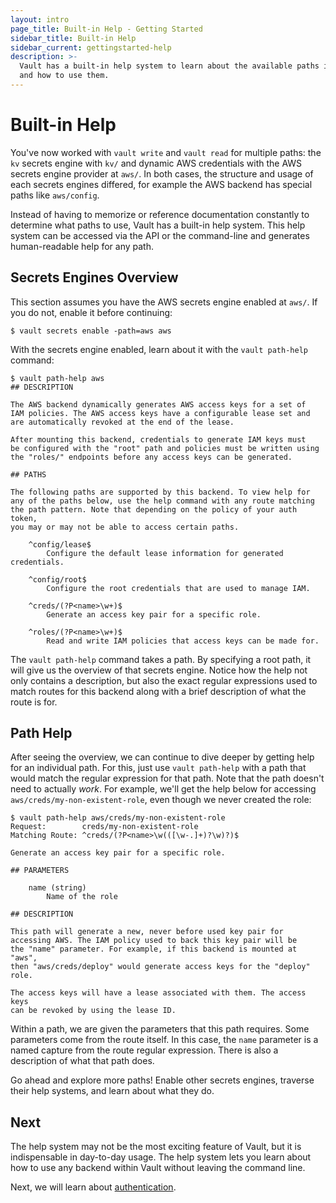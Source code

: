 ```yaml
---
layout: intro
page_title: Built-in Help - Getting Started
sidebar_title: Built-in Help
sidebar_current: gettingstarted-help
description: >-
  Vault has a built-in help system to learn about the available paths in Vault
  and how to use them.
---
```


# Built-in Help

You've now worked with `vault write` and `vault read` for multiple paths: the
`kv` secrets engine with `kv/` and dynamic AWS credentials with the AWS secrets
engine provider at `aws/`. In both cases, the structure and usage of each
secrets engines differed, for example the AWS backend has special paths like
`aws/config`.

Instead of having to memorize or reference documentation constantly to determine
what paths to use, Vault has a built-in help system. This help system can be
accessed via the API or the command-line and generates human-readable help for
any path.

## Secrets Engines Overview

This section assumes you have the AWS secrets engine enabled at `aws/`. If you
do not, enable it before continuing:

```text
$ vault secrets enable -path=aws aws
```

With the secrets engine enabled, learn about it with the `vault path-help`
command:

```text
$ vault path-help aws
## DESCRIPTION

The AWS backend dynamically generates AWS access keys for a set of
IAM policies. The AWS access keys have a configurable lease set and
are automatically revoked at the end of the lease.

After mounting this backend, credentials to generate IAM keys must
be configured with the "root" path and policies must be written using
the "roles/" endpoints before any access keys can be generated.

## PATHS

The following paths are supported by this backend. To view help for
any of the paths below, use the help command with any route matching
the path pattern. Note that depending on the policy of your auth token,
you may or may not be able to access certain paths.

    ^config/lease$
        Configure the default lease information for generated credentials.

    ^config/root$
        Configure the root credentials that are used to manage IAM.

    ^creds/(?P<name>\w+)$
        Generate an access key pair for a specific role.

    ^roles/(?P<name>\w+)$
        Read and write IAM policies that access keys can be made for.
```

The `vault path-help` command takes a path. By specifying a root path, it will
give us the overview of that secrets engine. Notice how the help not only
contains a description, but also the exact regular expressions used to match
routes for this backend along with a brief description of what the route is for.

## Path Help

After seeing the overview, we can continue to dive deeper by getting help for an
individual path. For this, just use `vault path-help` with a path that would
match the regular expression for that path. Note that the path doesn't need to
actually _work_. For example, we'll get the help below for accessing
`aws/creds/my-non-existent-role`, even though we never created the role:

```text
$ vault path-help aws/creds/my-non-existent-role
Request:        creds/my-non-existent-role
Matching Route: ^creds/(?P<name>\w(([\w-.]+)?\w)?)$

Generate an access key pair for a specific role.

## PARAMETERS

    name (string)
        Name of the role

## DESCRIPTION

This path will generate a new, never before used key pair for
accessing AWS. The IAM policy used to back this key pair will be
the "name" parameter. For example, if this backend is mounted at "aws",
then "aws/creds/deploy" would generate access keys for the "deploy" role.

The access keys will have a lease associated with them. The access keys
can be revoked by using the lease ID.
```

Within a path, we are given the parameters that this path requires. Some
parameters come from the route itself. In this case, the `name` parameter is a
named capture from the route regular expression. There is also a description of
what that path does.

Go ahead and explore more paths! Enable other secrets engines, traverse their
help systems, and learn about what they do.

## Next

The help system may not be the most exciting feature of Vault, but it is
indispensable in day-to-day usage. The help system lets you learn about how to
use any backend within Vault without leaving the command line.

Next, we will learn about
[authentication](/intro/getting-started/authentication.html).
